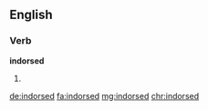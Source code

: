 ==English==

===Verb===
'''indorsed'''

# {{en-past of|indorse}}

[[de:indorsed]]
[[fa:indorsed]]
[[mg:indorsed]]
[[chr:indorsed]]